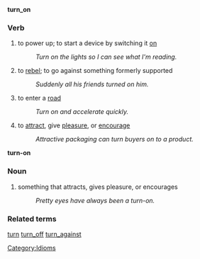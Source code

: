 '''turn_on'''
===Verb===
# to power up; to start a device by switching it [[on]]
#:''Turn on the lights so I can see what I'm reading.'' 
# to [[rebel]]; to go against something formerly supported
#:''Suddenly all his friends turned on him.''
# to enter a [[road]]
#:''Turn on and accelerate quickly.''
# to [[attract]], give [[pleasure]], or [[encourage]]
#:''Attractive packaging can turn buyers on to a product.''

'''turn-on'''
===Noun===
#something that attracts, gives pleasure, or encourages
#:''Pretty eyes have always been a turn-on.''

===Related terms===
[[turn]] [[turn_off]] [[turn_against]]

[[Category:Idioms]]